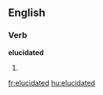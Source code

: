 
==English==

===Verb===
'''elucidated'''

# {{past of|[[elucidate]]}}

[[fr:elucidated]]
[[hu:elucidated]]
